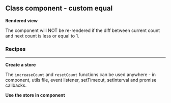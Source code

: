 



<Meta
	title="React/Class component/Custom equal"
	parameters={defaultDocParams()}
/>

<Installation />

## Class component - custom equal

**Rendered view**

The component will NOT be re-rendered if the diff between current count and next count is less or equal to 1.

<Canvas className="custom-docs-story">
	<CCCustomEqual />
</Canvas>

### Recipes

---

**Create a store**

The `increaseCount` and `resetCount` functions can be used anywhere - in component, utils file, event listener, setTimeout, setInterval and promise callbacks.

<CodeView
	componentName="CCStoreCustomEqual"
	jsContent={StoreJsContent}
	tsContent={StoreTsContent}
/>

**Use the store in component**

<CodeView
	componentName="CCCustomEqual"
	jsContent={ComponentJsContent}
	tsContent={ComponentTsContent}
/>
